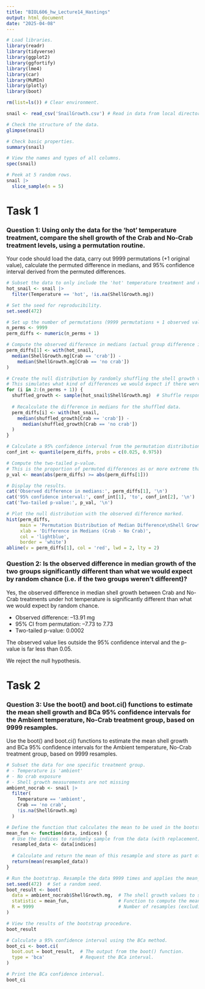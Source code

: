 ```yaml
---
title: "BIOL606_hw_Lecture14_Hastings"
output: html_document
date: "2025-04-08"
---
```


```r
# Load libraries.
library(readr)
library(tidyverse)
library(ggplot2)
library(ggfortify)
library(lme4)
library(car)
library(MuMIn)
library(plotly)
library(boot)

rm(list=ls()) # Clear environment.

snail <- read_csv('SnailGrowth.csv') # Read in data from local directory.

# Check the structure of the data.
glimpse(snail)

# Check basic properties.
summary(snail)

# View the names and types of all columns.
spec(snail)

# Peek at 5 random rows.
snail |>
  slice_sample(n = 5)
```

# Task 1

### Question 1: Using only the data for the ‘hot’ temperature treatment, compare the shell growth of the Crab and No-Crab treatment levels, using a permutation routine.

Your code should load the data, carry out 9999 permutations (+1 original value), calculate the permuted difference in medians, and 95% confidence interval derived from the permuted differences.

```r
# Subset the data to only include the 'hot' temperature treatment and remove rows with missing ShellGrowth.mg values.
hot_snail <- snail |>
  filter(Temperature == 'hot', !is.na(ShellGrowth.mg))

# Set the seed for reproducibility.
set.seed(472)

# Set up the number of permutations (9999 permutations + 1 observed value) and pre-allocate a vector.
n_perms <- 9999
perm_diffs <- numeric(n_perms + 1)

# Compute the observed difference in medians (actual group difference in the unshuffled data).
perm_diffs[1] <- with(hot_snail,
  median(ShellGrowth.mg[Crab == 'crab']) -
    median(ShellGrowth.mg[Crab == 'no crab'])
)

# Create the null distribution by randomly shuffling the shell growth values.
# This simulates what kind of differences we would expect if there were no treatment effect.
for (i in 2:(n_perms + 1)) {
  shuffled_growth <- sample(hot_snail$ShellGrowth.mg)  # Shuffle response variable.
  
  # Recalculate the difference in medians for the shuffled data.
  perm_diffs[i] <- with(hot_snail,
    median(shuffled_growth[Crab == 'crab']) -
      median(shuffled_growth[Crab == 'no crab'])
  )
}

# Calculate a 95% confidence interval from the permutation distribution.
conf_int <- quantile(perm_diffs, probs = c(0.025, 0.975))

# Compute the two-tailed p-value.
# This is the proportion of permuted differences as or more extreme than the observed one.
p_val <- mean(abs(perm_diffs) >= abs(perm_diffs[1]))

# Display the results.
cat('Observed difference in medians:', perm_diffs[1], '\n')
cat('95% confidence interval:', conf_int[1], 'to', conf_int[2], '\n')
cat('Two-tailed p-value:', p_val, '\n')

# Plot the null distribution with the observed difference marked.
hist(perm_diffs,
     main = 'Permutation Distribution of Median Difference\nShell Growth (Hot Only)',
     xlab = 'Difference in Medians (Crab - No Crab)',
     col = 'lightblue',
     border = 'white')
abline(v = perm_diffs[1], col = 'red', lwd = 2, lty = 2)
```

### Question 2: Is the observed difference in median growth of the two groups significantly different than what we would expect by random chance (i.e. if the two groups weren’t different)?

Yes, the observed difference in median shell growth between Crab and No-Crab treatments under hot temperature is significantly different than what we would expect by random chance.

-   Observed difference: –13.91 mg\
-   95% CI from permutation: –7.73 to 7.73\
-   Two-tailed p-value: 0.0002\

The observed value lies outside the 95% confidence interval and the p-value is far less than 0.05.

We reject the null hypothesis.

# Task 2

### Question 3: Use the boot() and boot.ci() functions to estimate the mean shell growth and BCa 95% confidence intervals for the Ambient temperature, No-Crab treatment group, based on 9999 resamples.

Use the boot() and boot.ci() functions to estimate the mean shell growth and BCa 95% confidence intervals for the Ambient temperature, No-Crab treatment group, based on 9999 resamples.

```r
# Subset the data for one specific treatment group.
# - Temperature is 'ambient'
# - No crab exposure
# - Shell growth measurements are not missing
ambient_nocrab <- snail |>
  filter(
    Temperature == 'ambient',
    Crab == 'no crab',
    !is.na(ShellGrowth.mg)
  )

# Define the function that calculates the mean to be used in the bootstrap.
mean_fun <- function(data, indices) {
  # Use the indices to randomly sample from the data (with replacement).
  resampled_data <- data[indices]
  
  # Calculate and return the mean of this resample and store as part of the bootstrap distribution.
  return(mean(resampled_data))
}

# Run the bootstrap. Resample the data 9999 times and applies the mean_fun() each time.
set.seed(472)  # Set a random seed.
boot_result <- boot(
  data = ambient_nocrab$ShellGrowth.mg,  # The shell growth values to sample from.
  statistic = mean_fun,                  # Function to compute the mean.
  R = 9999                               # Number of resamples (excluding the original sample).
)

# View the results of the bootstrap procedure.
boot_result

# Calculate a 95% confidence interval using the BCa method.
boot_ci <- boot.ci(
  boot.out = boot_result,  # The output from the boot() function.
  type = 'bca'             # Request the BCa interval.
)

# Print the BCa confidence interval.
boot_ci
```
